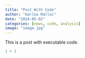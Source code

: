 ```yaml
---
title: "Post With Code"
author: "Harlow Malloc"
date: "2024-05-02"
categories: [news, code, analysis]
image: "image.jpg"
---
```


This is a post with executable code.

```r
1 + 1
```
